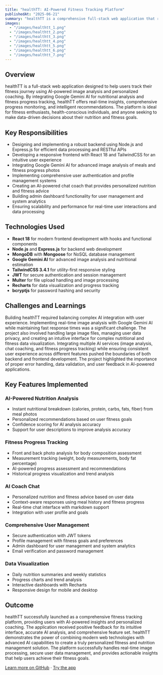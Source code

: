 ```yaml
---
title: "healthTT: AI-Powered Fitness Tracking Platform"
publishedAt: "2025-06-21"
summary: "healthTT is a comprehensive full-stack web application that revolutionizes fitness tracking through AI-powered image analysis. Users can upload photos of their meals and receive instant nutritional analysis, track their fitness progress with body composition insights, and get personalized recommendations from an AI coach. Built with React, Node.js, and Google Gemini AI, healthTT provides a complete solution for users seeking data-driven fitness and nutrition management."
images:
  - "/images/healthtt_1.png"
  - "/images/healthtt_2.png"
  - "/images/healthtt_3.png"
  - "/images/healthtt_4.png"
  - "/images/healthtt_5.png"
  - "/images/healthtt_6.png"
  - "/images/healthtt_7.png"
---
```


## Overview

healthTT is a full-stack web application designed to help users track their fitness journey using AI-powered image analysis and personalized coaching. By integrating Google Gemini AI for nutritional analysis and fitness progress tracking, healthTT offers real-time insights, comprehensive progress monitoring, and intelligent recommendations. The platform is ideal for fitness enthusiasts, health-conscious individuals, and anyone seeking to make data-driven decisions about their nutrition and fitness goals.

## Key Responsibilities

- Designing and implementing a robust backend using Node.js and Express.js for efficient data processing and RESTful APIs
- Developing a responsive frontend with React 18 and TailwindCSS for an intuitive user experience
- Integrating Google Gemini AI for advanced image analysis of meals and fitness progress photos
- Implementing comprehensive user authentication and profile management systems
- Creating an AI-powered chat coach that provides personalized nutrition and fitness advice
- Building admin dashboard functionality for user management and system analytics
- Ensuring scalability and performance for real-time user interactions and data processing

## Technologies Used

- **React 18** for modern frontend development with hooks and functional components
- **Node.js** and **Express.js** for backend web development
- **MongoDB** with **Mongoose** for NoSQL database management
- **Google Gemini AI** for advanced image analysis and nutritional estimation
- **TailwindCSS 3.4.1** for utility-first responsive styling
- **JWT** for secure authentication and session management
- **Multer** for file upload handling and image processing
- **Recharts** for data visualization and progress tracking
- **bcryptjs** for password hashing and security

## Challenges and Learnings

Building healthTT required balancing complex AI integration with user experience. Implementing real-time image analysis with Google Gemini AI while maintaining fast response times was a significant challenge. The project also involved handling large image files, managing user data privacy, and creating an intuitive interface for complex nutritional and fitness data visualization. Integrating multiple AI services (image analysis, chat coaching, and fitness progress tracking) while ensuring consistent user experience across different features pushed the boundaries of both backend and frontend development. The project highlighted the importance of proper error handling, data validation, and user feedback in AI-powered applications.

## Key Features Implemented

### AI-Powered Nutrition Analysis
- Instant nutritional breakdown (calories, protein, carbs, fats, fiber) from meal photos
- Personalized recommendations based on user fitness goals
- Confidence scoring for AI analysis accuracy
- Support for user descriptions to improve analysis accuracy

### Fitness Progress Tracking
- Front and back photo analysis for body composition assessment
- Measurement tracking (weight, body measurements, body fat percentage)
- AI-powered progress assessment and recommendations
- Historical progress visualization and trend analysis

### AI Coach Chat
- Personalized nutrition and fitness advice based on user data
- Context-aware responses using meal history and fitness progress
- Real-time chat interface with markdown support
- Integration with user profile and goals

### Comprehensive User Management
- Secure authentication with JWT tokens
- Profile management with fitness goals and preferences
- Admin dashboard for user management and system analytics
- Email verification and password management

### Data Visualization
- Daily nutrition summaries and weekly statistics
- Progress charts and trend analysis
- Interactive dashboards with Recharts
- Responsive design for mobile and desktop

## Outcome

healthTT successfully launched as a comprehensive fitness tracking platform, providing users with AI-powered insights and personalized coaching. The application received positive feedback for its intuitive interface, accurate AI analysis, and comprehensive feature set. healthTT demonstrates the power of combining modern web technologies with advanced AI capabilities to create a truly personalized fitness and nutrition management solution. The platform successfully handles real-time image processing, secure user data management, and provides actionable insights that help users achieve their fitness goals.

[Learn more on GitHub](https://github.com/TroteaTeodor/self-quest) · [Try the app](https://healthtt.teodor-trotea.com/) 